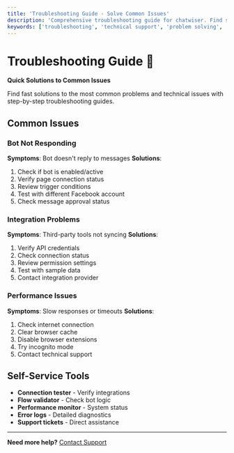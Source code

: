```yaml
---
title: 'Troubleshooting Guide - Solve Common Issues'
description: 'Comprehensive troubleshooting guide for chatwiser. Find solutions to common problems, technical issues, and configuration challenges.'
keywords: ['troubleshooting', 'technical support', 'problem solving', 'common issues', 'error resolution']
---
```


# Troubleshooting Guide 🔧

**Quick Solutions to Common Issues**

Find fast solutions to the most common problems and technical issues with step-by-step troubleshooting guides.

## Common Issues

### Bot Not Responding
**Symptoms**: Bot doesn't reply to messages
**Solutions**:
1. Check if bot is enabled/active
2. Verify page connection status
3. Review trigger conditions
4. Test with different Facebook account
5. Check message approval status

### Integration Problems
**Symptoms**: Third-party tools not syncing
**Solutions**:
1. Verify API credentials
2. Check connection status
3. Review permission settings
4. Test with sample data
5. Contact integration provider

### Performance Issues
**Symptoms**: Slow responses or timeouts
**Solutions**:
1. Check internet connection
2. Clear browser cache
3. Disable browser extensions
4. Try incognito mode
5. Contact technical support

## Self-Service Tools
- **Connection tester** - Verify integrations
- **Flow validator** - Check bot logic
- **Performance monitor** - System status
- **Error logs** - Detailed diagnostics
- **Support tickets** - Direct assistance

---

**Need more help?** [Contact Support](/en/support/contact-support)
